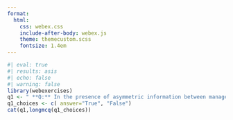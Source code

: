 ```yaml
---
format:
  html:
    css: webex.css
    include-after-body: webex.js
    theme: themecustom.scss
    fontsize: 1.4em
---
```


```r
#| eval: true
#| results: asis
#| echo: false
#| warning: false
library(webexercises)
q1 <- " **Q:** In the presence of asymmetric information between managers and investors, payout decisions may serve as signals of the firm's future prospects. Managers with better information may strategically set a firm's payout to communicate their private knowledge to the market."
q1_choices <- c( answer="True", "False")
cat(q1,longmcq(q1_choices))
```

